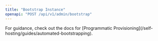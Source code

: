 ```yaml
---
title: "Bootstrap Instance"
openapi: "POST /api/v1/admin/bootstrap"
---
```


<Note>
  For guidance, check out the docs for [Programmatic
  Provisioning](/self-hosting/guides/automated-bootstrapping).
</Note>

